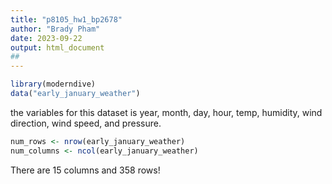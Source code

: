 ```yaml
---
title: "p8105_hw1_bp2678"
author: "Brady Pham"
date: 2023-09-22
output: html_document
## 
---
```

```r
library(moderndive)
data("early_january_weather")

```

the variables for this dataset is year, month, day, hour, temp, humidity, wind direction,
wind speed, and pressure. 

```r
num_rows <- nrow(early_january_weather)
num_columns <- ncol(early_january_weather)

```

There are 15 columns and 358 rows! 